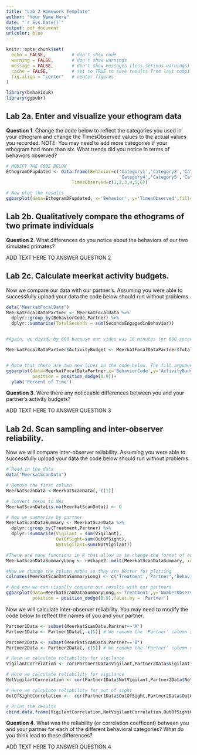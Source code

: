 ```yaml
---
title: "Lab 2 Homework Template"
author: "Your Name Here"
date: "`r Sys.Date()`"
output: pdf_document
urlcolor: blue
---
```


```r
knitr::opts_chunk$set(
  echo = FALSE,          # don't show code
  warning = FALSE,       # don't show warnings
  message = FALSE,       # don't show messages (less serious warnings)
  cache = FALSE,         # set to TRUE to save results from last compilation
  fig.align = "center"   # center figures
)

```


```r
library(behaviouR)
library(ggpubr)

```

## Lab 2a. Enter and visualize your ethogram data

**Question 1**. Change the code below to reflect the categories you used in your ethogram and change the TimesObserved values to the actual values you recorded. NOTE: You may need to add more categories if your ethogram had more than six. What trends did you notice in terms of behaviors observed?


```r

# MODIFY THE CODE BELOW
EthogramDFupdated <- data.frame(Behavior=c('Category1','Category2','Category3',
                                           'Category4','Category5','Category6'),
                         TimesObserved=c(1,2,3,4,5,6))

# Now plot the results
ggbarplot(data=EthogramDFupdated, x='Behavior', y='TimesObserved',fill='grey')
```

## Lab 2b. Qualitatively compare the ethograms of two primate individuals

**Question 2**. What differences do you notice about the behaviors of our two simulated primates?

ADD TEXT HERE TO ANSWER QUESTION 2

## Lab 2c. Calculate meerkat activity budgets. 
Now we compare our data with our partner's. Assuming you were able to successfully upload your data the code below should run without problems.


```r
data("MeerkatFocalData")
MeerkatFocalDataPartner <- MeerkatFocalData %>% 
  dplyr::group_by(BehaviorCode,Partner) %>% 
  dplyr::summarise(TotalSeconds = sum(SecondsEngagedinBehavior))


#Again, we divide by 600 because our video was 10 minutes (or 600 seconds) long. # We then multiply by 100 so that we can report in percentages.

MeerkatFocalDataPartner$ActivityBudget <- MeerkatFocalDataPartner$TotalSeconds/600*100


# Note that there are two new lines in the code below. The fill argument tells R which category or factor to use to color the bars. The position argument tells R to place the bars side-by-side.
ggbarplot(data=MeerkatFocalDataPartner,x='BehaviorCode',y='ActivityBudget', fill='Partner',
          position = position_dodge(0.9))+
  ylab('Percent of Time')
```
  
  
**Question 3**. Were there any noticeable differences between you and your partner's activity budgets?  

ADD TEXT HERE TO ANSWER QUESTION 3
  
  
## Lab 2d. Scan sampling and inter-observer reliability.
Now we will compare inter-observer reliability. Assuming you were able to successfully upload your data the code below should run without problems.


```r
# Read in the data
data("MeerkatScanData")

# Remove the first column
MeerkatScanData <-MeerkatScanData[,-c(1)]

# Convert zeros to NAs
MeerkatScanData[is.na(MeerkatScanData)] <- 0

# Now we summarize by partner
MeerkatScanDataSummary <- MeerkatScanData %>% 
  dplyr::group_by(Treatment,Partner) %>% 
  dplyr::summarise(Vigilant = sum(Vigilant),
                   OutOfSight=sum(OutOfSight),
                   NotVigilant=sum(NotVigilant))

#There are many functions in R that allow us to change the format of our data. This one changes the format to one that is more easily used by 'ggpubr'
MeerkatScanDataSummaryLong <- reshape2::melt(MeerkatScanDataSummary, id.vars=c("Treatment", "Partner"))

#Now we change the column names so they are better for plotting
colnames(MeerkatScanDataSummaryLong) <- c('Treatment','Partner','Behavior','NumberObservations')

# And now we can visually compare our results with our partners
ggbarplot(data=MeerkatScanDataSummaryLong,x='Treatment',y='NumberObservations', fill='Behavior',
          position = position_dodge(0.9),facet.by = 'Partner')
```

Now we will calculate inter-observer reliability. You may need to modify the code below to reflect the names of you and your partner. 

```r
Partner1Data <- subset(MeerkatScanData,Partner=='A')
Partner1Data <- Partner1Data[,-c(5)] # We remove the 'Partner' column so that we only focus on scans

Partner2Data <- subset(MeerkatScanData,Partner=='B')
Partner2Data <- Partner2Data[,-c(5)] # We remove the 'Partner' column so that we only focus on scans

# Here we calculate reliability for vigilance
VigilantCorrelation <- cor(Partner1Data$Vigilant,Partner2Data$Vigilant)

# Here we calculate reliability for vigilance
NotVigilantCorrelation <- cor(Partner1Data$NotVigilant,Partner2Data$NotVigilant)

# Here we calculate reliability for out of sight
OutOfSightCorrelation <-  cor(Partner1Data$OutOfSight,Partner2Data$OutOfSight)

# Print the results
cbind.data.frame(VigilantCorrelation,NotVigilantCorrelation,OutOfSightCorrelation)


```
  
  
**Question 4**. What was the reliability (or correlation coefficent) between you and your partner for each of the different behavioral categories? What do you think lead to these differences?    


ADD TEXT HERE TO ANSWER QUESTION 4
